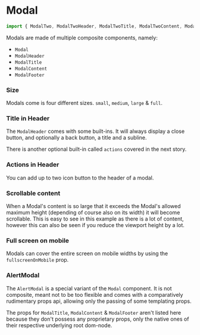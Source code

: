 
# Modal

```javascript
import { ModalTwo, ModalTwoHeader, ModalTwoTitle, ModalTwoContent, ModalTwoFooter } from '@proton/components'
```

Modals are made of multiple composite components, namely:
- `Modal`
- `ModalHeader`
- `ModalTitle`
- `ModalContent`
- `ModalFooter`

### Size

Modals come is four different sizes. `small`, `medium`, `large` & `full`.

<Canvas>
    <Story id="components-modal--primary" />
</Canvas>

### Title in Header

The `ModalHeader` comes with some built-ins. It will always display a close button, and optionally a back button, a title and a subline.

There is another optional built-in called `actions` covered in the next story.

<Canvas>
    <Story id="components-modal--header" />
</Canvas>

### Actions in Header

You can add up to two icon button to the header of a modal.

<Canvas>
    <Story id="components-modal--header-actions" />
</Canvas>

### Scrollable content

When a Modal's content is so large that it exceeds the Modal's allowed maximum height (depending of course also on its width) it will become scrollable.
This is easy to see in this example as there is a lot of content, however this can also be seen if you reduce the viewport height by a lot.

<Canvas>
    <Story id="components-modal--a-lot-of-content" />
</Canvas>

### Full screen on mobile

Modals can cover the entire screen on mobile widths by using the `fullscreenOnMobile` prop.

<Canvas>
    <Story id="components-modal--fullscreen-on-mobile" />
</Canvas>

### AlertModal

The `AlertModal` is a special variant of the `Modal` component.
It is not composite, meant not to be too flexible and comes with a comparatively rudimentary props api, allowing only the passing of some templating props.

<Canvas>
    <Story id="components-modal--alert" />
</Canvas>

The props for `ModalTitle`, `ModalContent` & `ModalFooter` aren't listed here because they don't possess any proprietary props, only the native ones of their respective underlying root dom-node.

<ArgsTable story={PRIMARY_STORY} />
